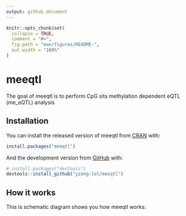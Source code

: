 ```yaml
---
output: github_document
---
```


<!-- README.md is generated from README.Rmd. Please edit that file -->

```r
knitr::opts_chunk$set(
  collapse = TRUE,
  comment = "#>",
  fig.path = "man/figures/README-",
  out.width = "100%"
)
```

# meeqtl

<!-- badges: start -->
<!-- badges: end -->

The goal of meeqtl is to perform CpG sits methylation dependent eQTL (me_eQTL) analysis

## Installation

You can install the released version of meeqtl from [CRAN](https://CRAN.R-project.org) with:

``` r
install.packages("meeqtl")
```

And the development version from [GitHub](https://github.com/) with:

``` r
# install.packages("devtools")
devtools::install_github("yzeng-lol/meeqtl")
```
## How it works

This is schematic diagram shows you how meeqtl works:


```r

```
